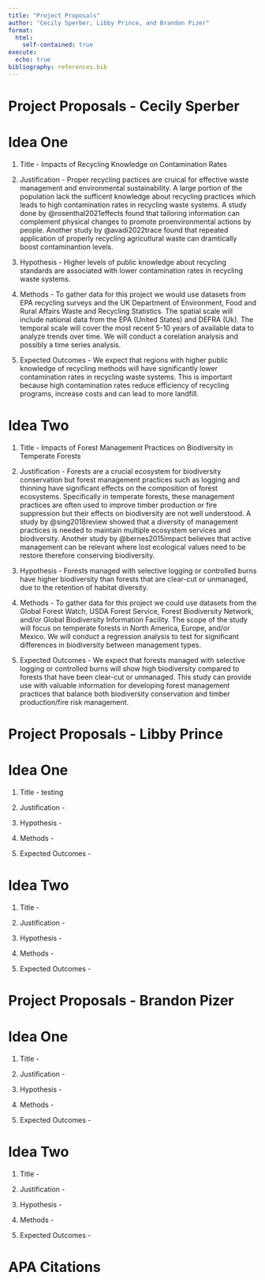 ```yaml
---
title: "Project Proposals"
author: "Cecily Sperber, Libby Prince, and Brandon Pizer"
format:
  html:
    self-contained: true
execute:
  echo: true
bibliography: references.bib
---
```



# Project Proposals - Cecily Sperber
# Idea One
1. Title - Impacts of Recycling Knowledge on Contamination Rates

2. Justification - Proper recycling pactices are cruical for effective waste management and environmental sustainability. A large portion of the population lack the sufficent knowledge about recycling practices which leads to high contamination rates in recycling waste systems. A study done by @rosenthal2021effects found that tailoring information can complement physical changes to promote proenvironmental actions by people. Another study by @avadi2022trace found that repeated application of properly recycling agricutlural waste can dramtically boost contaminantion levels. 

3. Hypothesis - Higher levels of public knowledge about recycling standards are associated with lower contamination rates in recycling waste systems. 

4. Methods - To gather data for this project we would use datasets from EPA recycling surveys and the UK Department of Environment, Food and Rural Affairs Waste and Recycling Statistics. The spatial scale will include national data from the EPA (United States) and DEFRA (Uk). The temporal scale will cover the most recent 5-10 years of available data to analyze trends over time. We will conduct a corelation analysis and possibly a time series analysis. 

5. Expected Outcomes - We expect that regions with higher public knowledge of recycling methods will have significantly lower contamination rates in recycling waste systems. This is important because high contamination rates reduce efficiency of recycling programs, increase costs and can lead to more landfill. 


# Idea Two
1. Title - Impacts of Forest Management Practices on Biodiversity in Temperate Forests


2. Justification - Forests are a crucial ecosystem for biodiversity conservation but forest management practices such as logging and thinning have significant effects on the composition of forest ecosystems. Specifically in temperate forests, these management practices are often used to improve timber production or fire suppression but their effects on biodiversity are not well understood. A study by @sing2018review showed that a diversity of management practices is needed to maintain multiple ecosystem services and biodiversity. Another study by @bernes2015impact believes that active management can be relevant where lost ecological values need to be restore therefore conserving biodiversity. 


3. Hypothesis - Forests managed with selective logging or controlled burns have higher biodiversity than forests that are clear-cut or unmanaged, due to the retention of habitat diversity. 


4. Methods - To gather data for this project we could use datasets from the Global Forest Watch, USDA Forest Service, Forest Biodiversity Network, and/or Global Biodiversity Information Facility. The scope of the study will focus on temperate forests in North America, Europe, and/or Mexico. We will conduct a regression analysis to test for significant differences in biodiversity between management types. 


5. Expected Outcomes - We expect that forests managed with selective logging or controlled burns will show high biodiversity compared to forests that have been clear-cut or unmanaged. This study can provide use with valuable information for developing forest management practices that balance both biodiversity conservation and timber production/fire risk management. 




# Project Proposals - Libby Prince
# Idea One
1. Title - testing


2. Justification -


3. Hypothesis -


4. Methods -


5. Expected Outcomes -


# Idea Two
1. Title -


2. Justification -


3. Hypothesis -


4. Methods -


5. Expected Outcomes -




# Project Proposals - Brandon Pizer
# Idea One
1. Title -


2. Justification -


3. Hypothesis -


4. Methods -


5. Expected Outcomes -


# Idea Two
1. Title -


2. Justification -


3. Hypothesis -


4. Methods -


5. Expected Outcomes -




# APA Citations
